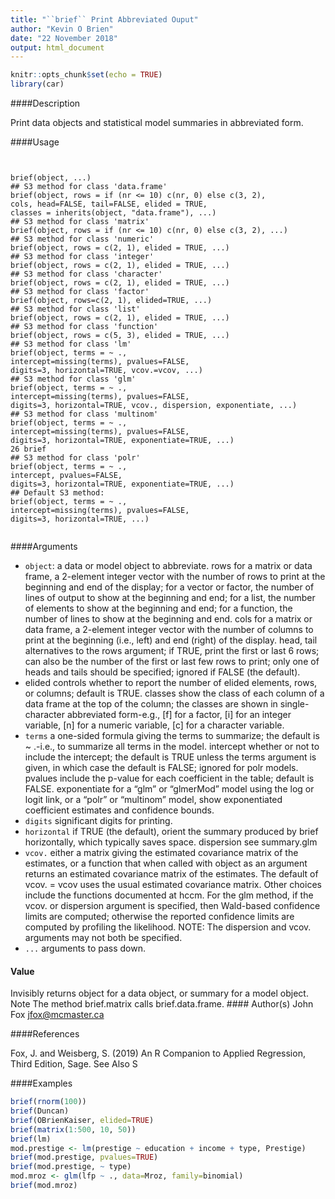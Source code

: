 ```yaml
---
title: "``brief`` Print Abbreviated Ouput"
author: "Kevin O Brien"
date: "22 November 2018"
output: html_document
---
```


```r
knitr::opts_chunk$set(echo = TRUE)
library(car)
```

####Description

Print data objects and statistical model summaries in abbreviated form.

####Usage
<pre><code>

brief(object, ...)
## S3 method for class 'data.frame'
brief(object, rows = if (nr <= 10) c(nr, 0) else c(3, 2),
cols, head=FALSE, tail=FALSE, elided = TRUE,
classes = inherits(object, "data.frame"), ...)
## S3 method for class 'matrix'
brief(object, rows = if (nr <= 10) c(nr, 0) else c(3, 2), ...)
## S3 method for class 'numeric'
brief(object, rows = c(2, 1), elided = TRUE, ...)
## S3 method for class 'integer'
brief(object, rows = c(2, 1), elided = TRUE, ...)
## S3 method for class 'character'
brief(object, rows = c(2, 1), elided = TRUE, ...)
## S3 method for class 'factor'
brief(object, rows=c(2, 1), elided=TRUE, ...)
## S3 method for class 'list'
brief(object, rows = c(2, 1), elided = TRUE, ...)
## S3 method for class 'function'
brief(object, rows = c(5, 3), elided = TRUE, ...)
## S3 method for class 'lm'
brief(object, terms = ~ .,
intercept=missing(terms), pvalues=FALSE,
digits=3, horizontal=TRUE, vcov.=vcov, ...)
## S3 method for class 'glm'
brief(object, terms = ~ .,
intercept=missing(terms), pvalues=FALSE,
digits=3, horizontal=TRUE, vcov., dispersion, exponentiate, ...)
## S3 method for class 'multinom'
brief(object, terms = ~ .,
intercept=missing(terms), pvalues=FALSE,
digits=3, horizontal=TRUE, exponentiate=TRUE, ...)
26 brief
## S3 method for class 'polr'
brief(object, terms = ~ .,
intercept, pvalues=FALSE,
digits=3, horizontal=TRUE, exponentiate=TRUE, ...)
## Default S3 method:
brief(object, terms = ~ .,
intercept=missing(terms), pvalues=FALSE,
digits=3, horizontal=TRUE, ...)

</code></pre>

####Arguments

* `` object ``:    a data or model object to abbreviate.
rows for a matrix or data frame, a 2-element integer vector with the number of rows to print at the beginning and end of the display; for a vector or factor, the number
of lines of output to show at the beginning and end; for a list, the number of elements to show at the beginning and end; for a function, the number of lines to show at the beginning and end.
cols for a matrix or data frame, a 2-element integer vector with the number of columns to print at the beginning (i.e., left) and end (right) of the display.
head, tail alternatives to the rows argument; if TRUE, print the first or last 6 rows; can also be the number of the first or last few rows to print; only one of heads and tails should be specified; ignored if FALSE (the default).
* elided controls whether to report the number of elided elements, rows, or columns;
default is TRUE.
classes show the class of each column of a data frame at the top of the column; the classes are shown in single-character abbreviated form-e.g., [f] for a factor,
[i] for an integer variable, [n] for a numeric variable, [c] for a character variable.
* ``terms`` a one-sided formula giving the terms to summarize; the default is ~ .-i.e., to
summarize all terms in the model.
intercept whether or not to include the intercept; the default is TRUE unless the terms argument is given, in which case the default is FALSE; ignored for polr models.
pvalues include the p-value for each coefficient in the table; default is FALSE.
exponentiate for a "glm" or "glmerMod" model using the log or logit link, or a "polr"
or "multinom" model, show exponentiated coefficient estimates and confidence
bounds.
* ``digits`` significant digits for printing.
* ``horizontal`` if TRUE (the default), orient the summary produced by brief horizontally, which typically saves space.
dispersion see summary.glm
* ``vcov.`` either a matrix giving the estimated covariance matrix of the estimates, or a function that when called with object as an argument returns an estimated covariance matrix of the estimates. The default of vcov. = vcov uses the usual estimated covariance matrix. Other choices include the functions documented
at hccm. For the glm method, if the vcov. or dispersion argument is specified, then Wald-based confidence limits are computed; otherwise the reported confidence limits are computed by profiling the likelihood. NOTE: The dispersion and vcov. arguments may not both be specified.
* ``...`` arguments to pass down.

#### Value
Invisibly returns object for a data object, or summary for a model object.
Note
The method brief.matrix calls brief.data.frame.
#### Author(s)
John Fox <jfox@mcmaster.ca>

####References

Fox, J. and Weisberg, S. (2019) An R Companion to Applied Regression, Third Edition, Sage.
See Also
S

####Examples

```r

brief(rnorm(100))
brief(Duncan)
brief(OBrienKaiser, elided=TRUE)
brief(matrix(1:500, 10, 50))
brief(lm)
mod.prestige <- lm(prestige ~ education + income + type, Prestige)
brief(mod.prestige, pvalues=TRUE)
brief(mod.prestige, ~ type)
mod.mroz <- glm(lfp ~ ., data=Mroz, family=binomial)
brief(mod.mroz)
```
